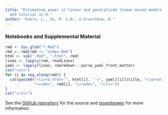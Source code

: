 ```yaml
---
title: "Estimating power in linear and generalized linear mixed models: an open introduction
  and tutorial in R."
author: "Kumle, L., Vo, M. L-H., & Draschkow, D."
---
```


### Notebooks and Supplemental Material

```r
rmd <- Sys.glob("*.Rmd")
rmd <- rmd[rmd != "index.Rmd"]
html <- sub(".Rmd", ".html", rmd)
lines <- lapply(rmd, readLines)
yaml <- lapply(lines, rmarkdown:::parse_yaml_front_matter)
cat("<ul>")
for (i in seq_along(rmd)) {
  cat(paste0("<li><a href='", html[i], "'>", yaml[[i]]$title, "</a><br/>",
             "<code>", rmd[i], "</code>", "</li>"))
}
cat("</ul>")
```



See the [GitHub repository](https://github.com/lkumle/power_notebooks) for the source and [mixedpower](https://github.com/DejanDraschkow/mixedpower) for more information. 

